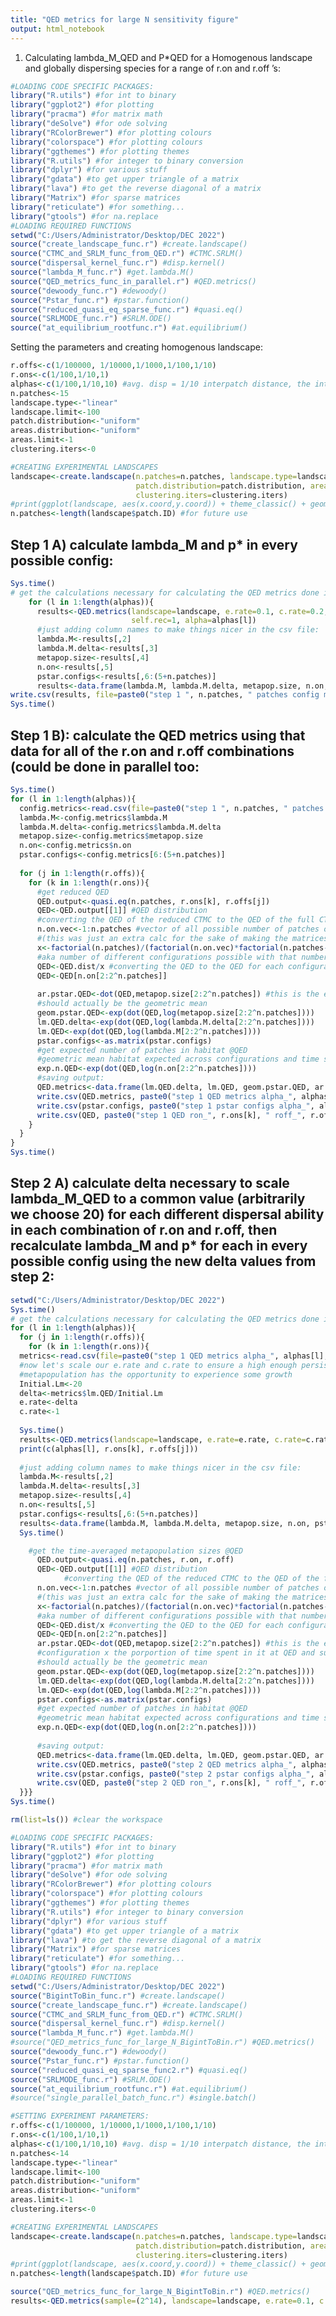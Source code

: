 ```yaml
---
title: "QED metrics for large N sensitivity figure"
output: html_notebook
---
```


1. Calculating lambda_M_QED and P*QED for a Homogenous landscape and globally dispersing species for a range of r.on and r.off 's:
```r
#LOADING CODE SPECIFIC PACKAGES:
library("R.utils") #for int to binary
library("ggplot2") #for plotting
library("pracma") #for matrix math
library("deSolve") #for ode solving
library("RColorBrewer") #for plotting colours
library("colorspace") #for plotting colours
library("ggthemes") #for plotting themes
library("R.utils") #for integer to binary conversion
library("dplyr") #for various stuff
library("gdata") #to get upper triangle of a matrix
library("lava") #to get the reverse diagonal of a matrix
library("Matrix") #for sparse matrices
library("reticulate") #for something...
library("gtools") #for na.replace
#LOADING REQUIRED FUNCTIONS
setwd("C:/Users/Administrator/Desktop/DEC 2022")
source("create_landscape_func.r") #create.landscape()
source("CTMC_and_SRLM_func_from_QED.r") #CTMC.SRLM()
source("dispersal_kernel_func.r") #disp.kernel()
source("lambda_M_func.r") #get.lambda.M()
source("QED_metrics_func_in_parallel.r") #QED.metrics()
source("dewoody_func.r") #dewoody()
source("Pstar_func.r") #pstar.function()
source("reduced_quasi_eq_sparse_func.r") #quasi.eq()
source("SRLMODE_func.r") #SRLM.ODE()
source("at_equilibrium_rootfunc.r") #at.equilibrium()
```

Setting the parameters and creating homogenous landscape:
```r
r.offs<-c(1/100000, 1/10000,1/1000,1/100,1/10)
r.ons<-c(1/100,1/10,1)
alphas<-c(1/100,1/10,10) #avg. disp = 1/10 interpatch distance, the interpatch distance and global disp
n.patches<-15
landscape.type<-"linear"
landscape.limit<-100
patch.distribution<-"uniform"
areas.distribution<-"uniform"
areas.limit<-1
clustering.iters<-0

#CREATING EXPERIMENTAL LANDSCAPES
landscape<-create.landscape(n.patches=n.patches, landscape.type=landscape.type, landscape.limit=landscape.limit, 
                            patch.distribution=patch.distribution, areas.distribution=areas.distribution, areas.limit=areas.limit, 
                            clustering.iters=clustering.iters)
#print(ggplot(landscape, aes(x.coord,y.coord)) + theme_classic() + geom_point(aes(size = areas))) #plotting
n.patches<-length(landscape$patch.ID) #for future use
```

## Step 1 A) calculate lambda_M and p* in every possible config:
```r
Sys.time()
# get the calculations necessary for calculating the QED metrics done in parallel for each alpha:
    for (l in 1:length(alphas)){
      results<-QED.metrics(landscape=landscape, e.rate=0.1, c.rate=0.2, gamma=0, epsilon=n.patches,
                           self.rec=1, alpha=alphas[l])
      #just adding column names to make things nicer in the csv file:
      lambda.M<-results[,2]
      lambda.M.delta<-results[,3]
      metapop.size<-results[,4]
      n.on<-results[,5]
      pstar.configs<-results[,6:(5+n.patches)]
      results<-data.frame(lambda.M, lambda.M.delta, metapop.size, n.on, pstar.configs)
write.csv(results, file=paste0("step 1 ", n.patches, " patches config metrics alpha_", alphas[l], ".csv"))}
Sys.time()
```

## Step 1 B): calculate the QED metrics using that data for all of the r.on and r.off combinations (could be done in parallel too:
```r
Sys.time()
for (l in 1:length(alphas)){
  config.metrics<-read.csv(file=paste0("step 1 ", n.patches, " patches config metrics alpha_", alphas[l], ".csv"))
  lambda.M<-config.metrics$lambda.M
  lambda.M.delta<-config.metrics$lambda.M.delta
  metapop.size<-config.metrics$metapop.size
  n.on<-config.metrics$n.on
  pstar.configs<-config.metrics[6:(5+n.patches)]
  
  for (j in 1:length(r.offs)){
    for (k in 1:length(r.ons)){
      #get reduced QED
      QED.output<-quasi.eq(n.patches, r.ons[k], r.offs[j])  
      QED<-QED.output[[1]] #QED distribution
      #converting the QED of the reduced CTMC to the QED of the full CTMC:
      n.on.vec<-1:n.patches #vector of all possible number of patches on
      #(this was just an extra calc for the sake of making the matrices)
      x<-factorial(n.patches)/(factorial(n.on.vec)*factorial(n.patches-n.on.vec)) #calculating N_choose_k
      #aka number of different configurations possible with that number of patches on
      QED<-QED.dist/x #converting the QED to the QED for each configuration rather than for the number of patches on
      QED<-QED[n.on[2:2^n.patches]]
      
      ar.pstar.QED<-dot(QED,metapop.size[2:2^n.patches]) #this is the expected metapop size in a given configuration x the porportion of time spent in it at QED and summed (therefore the arithmentic mean)
      #should actually be the geometric mean
      geom.pstar.QED<-exp(dot(QED,log(metapop.size[2:2^n.patches])))
      lm.QED.delta<-exp(dot(QED,log(lambda.M.delta[2:2^n.patches])))
      lm.QED<-exp(dot(QED,log(lambda.M[2:2^n.patches])))
      pstar.configs<-as.matrix(pstar.configs)
      #get expected number of patches in habitat @QED
      #geometric mean habitat expected across configurations and time spent in them:
      exp.n.QED<-exp(dot(QED,log(n.on[2:2^n.patches])))
      #saving output:
      QED.metrics<-data.frame(lm.QED.delta, lm.QED, geom.pstar.QED, ar.pstar.QED, exp.n.QED)
      write.csv(QED.metrics, paste0("step 1 QED metrics alpha_", alphas[l], " ron_", r.ons[k], " roff_", r.offs[j], ".csv"))
      write.csv(pstar.configs, paste0("step 1 pstar configs alpha_", alphas[l]," ron_", r.ons[k], " roff_", r.offs[j], ".csv"))
      write.csv(QED, paste0("step 1 QED ron_", r.ons[k], " roff_", r.offs[j], ".csv"))
    }
  }
}
Sys.time()
```

## Step 2 A) calculate delta necessary to scale lambda_M_QED to a common value (arbitrarily we choose 20) for each different dispersal ability in each combination of r.on and r.off, then recalculate lambda_M and p* for each in every possible config using the new delta values from step 2:
```r
setwd("C:/Users/Administrator/Desktop/DEC 2022")
Sys.time()
# get the calculations necessary for calculating the QED metrics done in parallel for each alpha:
for (l in 1:length(alphas)){
  for (j in 1:length(r.offs)){
    for (k in 1:length(r.ons)){
  metrics<-read.csv(file=paste0("step 1 QED metrics alpha_", alphas[l], " ron_", r.ons[k], " roff_", r.offs[j], ".csv"))    
  #now let's scale our e.rate and c.rate to ensure a high enough persistence capacity the
  #metapopulation has the opportunity to experience some growth
  Initial.Lm<-20
  delta<-metrics$lm.QED/Initial.Lm
  e.rate<-delta
  c.rate<-1
  
  Sys.time()
  results<-QED.metrics(landscape=landscape, e.rate=e.rate, c.rate=c.rate, gamma=0, epsilon=n.patches, self.rec=1, alpha=alphas[l])
  print(c(alphas[l], r.ons[k], r.offs[j]))
  
  #just adding column names to make things nicer in the csv file:
  lambda.M<-results[,2]
  lambda.M.delta<-results[,3]
  metapop.size<-results[,4]
  n.on<-results[,5]
  pstar.configs<-results[,6:(5+n.patches)]
  results<-data.frame(lambda.M, lambda.M.delta, metapop.size, n.on, pstar.configs)
  Sys.time()

    #get the time-averaged metapopulation sizes @QED
      QED.output<-quasi.eq(n.patches, r.on, r.off)
      QED<-QED.output[[1]] #QED distribution
            #converting the QED of the reduced CTMC to the QED of the full CTMC:
      n.on.vec<-1:n.patches #vector of all possible number of patches on
      #(this was just an extra calc for the sake of making the matrices)
      x<-factorial(n.patches)/(factorial(n.on.vec)*factorial(n.patches-n.on.vec)) #calculating N_choose_k
      #aka number of different configurations possible with that number of patches on
      QED<-QED.dist/x #converting the QED to the QED for each configuration rather than for the number of patches on
      QED<-QED[n.on[2:2^n.patches]]
      ar.pstar.QED<-dot(QED,metapop.size[2:2^n.patches]) #this is the expected metapop size in a given
      #configuration x the porportion of time spent in it at QED and summed (therefore the arithmentic mean)
      #should actually be the geometric mean
      geom.pstar.QED<-exp(dot(QED,log(metapop.size[2:2^n.patches])))
      lm.QED.delta<-exp(dot(QED,log(lambda.M.delta[2:2^n.patches])))
      lm.QED<-exp(dot(QED,log(lambda.M[2:2^n.patches])))
      pstar.configs<-as.matrix(pstar.configs)
      #get expected number of patches in habitat @QED
      #geometric mean habitat expected across configurations and time spent in them:
      exp.n.QED<-exp(dot(QED,log(n.on[2:2^n.patches])))
      
      #saving output:
      QED.metrics<-data.frame(lm.QED.delta, lm.QED, geom.pstar.QED, ar.pstar.QED, exp.n.QED)
      write.csv(QED.metrics, paste0("step 2 QED metrics alpha_", alphas[l], " ron_", r.ons[k], " roff_", r.offs[j], ".csv"))
      write.csv(pstar.configs, paste0("step 2 pstar configs alpha_", alphas[l]," ron_", r.ons[k], " roff_", r.offs[j], ".csv"))
      write.csv(QED, paste0("step 2 QED ron_", r.ons[k], " roff_", r.offs[j], ".csv"))
  }}}
Sys.time()
```



```r
rm(list=ls()) #clear the workspace

#LOADING CODE SPECIFIC PACKAGES:
library("R.utils") #for int to binary
library("ggplot2") #for plotting
library("pracma") #for matrix math
library("deSolve") #for ode solving
library("RColorBrewer") #for plotting colours
library("colorspace") #for plotting colours
library("ggthemes") #for plotting themes
library("R.utils") #for integer to binary conversion
library("dplyr") #for various stuff
library("gdata") #to get upper triangle of a matrix
library("lava") #to get the reverse diagonal of a matrix
library("Matrix") #for sparse matrices
library("reticulate") #for something...
library("gtools") #for na.replace
#LOADING REQUIRED FUNCTIONS
setwd("C:/Users/Administrator/Desktop/DEC 2022")
source("BigintToBin_func.r") #create.landscape()
source("create_landscape_func.r") #create.landscape()
source("CTMC_and_SRLM_func_from_QED.r") #CTMC.SRLM()
source("dispersal_kernel_func.r") #disp.kernel()
source("lambda_M_func.r") #get.lambda.M()
#source("QED_metrics_func_for_large_N_BigintToBin.r") #QED.metrics()
source("dewoody_func.r") #dewoody()
source("Pstar_func.r") #pstar.function()
source("reduced_quasi_eq_sparse_func2.r") #quasi.eq()
source("SRLMODE_func.r") #SRLM.ODE()
source("at_equilibrium_rootfunc.r") #at.equilibrium()
#source("single_parallel_batch_func.r") #single.batch()
```


```r
#SETTING EXPERIMENT PARAMETERS:
r.offs<-c(1/100000, 1/10000,1/1000,1/100,1/10)
r.ons<-c(1/100,1/10,1)
alphas<-c(1/100,1/10,10) #avg. disp = 1/10 interpatch distance, the interpatch distance and global disp
n.patches<-14
landscape.type<-"linear"
landscape.limit<-100
patch.distribution<-"uniform"
areas.distribution<-"uniform"
areas.limit<-1
clustering.iters<-0

#CREATING EXPERIMENTAL LANDSCAPES
landscape<-create.landscape(n.patches=n.patches, landscape.type=landscape.type, landscape.limit=landscape.limit, 
                            patch.distribution=patch.distribution, areas.distribution=areas.distribution, areas.limit=areas.limit, 
                            clustering.iters=clustering.iters)
#print(ggplot(landscape, aes(x.coord,y.coord)) + theme_classic() + geom_point(aes(size = areas))) #plotting
n.patches<-length(landscape$patch.ID) #for future use

source("QED_metrics_func_for_large_N_BigintToBin.r") #QED.metrics()
results<-QED.metrics(sample=(2^14), landscape=landscape, e.rate=0.1, c.rate=0.2, gamma=0, epsilon=n.patches, self.rec=1, alpha=1/100, r.on=1/100, r.off=1/10000)
```



